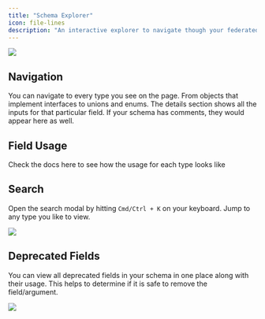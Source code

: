 ```yaml
---
title: "Schema Explorer"
icon: file-lines
description: "An interactive explorer to navigate though your federated graph schema. It has built in search and usage tracking for every type in your schema"
---
```


<Frame caption="Schema Explorer">
  <img src="/images/studio/image-3.png" />
</Frame>

## Navigation

You can navigate to every type you see on the page. From objects that implement interfaces to unions and enums. The details section shows all the inputs for that particular field. If your schema has comments, they would appear here as well.

## Field Usage

Check the docs here to see how the usage for each type looks like

<CardGroup>
  <Card
    title="Schema Field Usage"
    href="/studio/analytics/schema-field-usage"
    icon="chart-line"
    horizontal
  />
</CardGroup>

## Search

Open the search modal by hitting `Cmd/Ctrl + K` on your keyboard. Jump to any type you like to view.

<Frame caption="The Schema Explorer: Search modal">
  <img src="/images/studio/image-2.png" />
</Frame>

## Deprecated Fields

You can view all deprecated fields in your schema in one place along with their usage. This helps to determine if it is safe to remove the field/argument.

<Frame caption="Deprecated Fields">
  <img src="/images/studio/image-1.png" />
</Frame>
